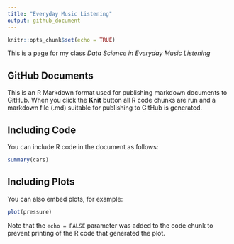 ```yaml
---
title: "Everyday Music Listening"
output: github_document
---
```


```r
knitr::opts_chunk$set(echo = TRUE)
```

This is a page for my class *Data Science in Everyday Music Listening* 


## GitHub Documents

This is an R Markdown format used for publishing markdown documents to GitHub. When you click the **Knit** button all R code chunks are run and a markdown file (.md) suitable for publishing to GitHub is generated.

## Including Code

You can include R code in the document as follows:

```r
summary(cars)
```

## Including Plots

You can also embed plots, for example:

```r
plot(pressure)
```

Note that the `echo = FALSE` parameter was added to the code chunk to prevent printing of the R code that generated the plot.
